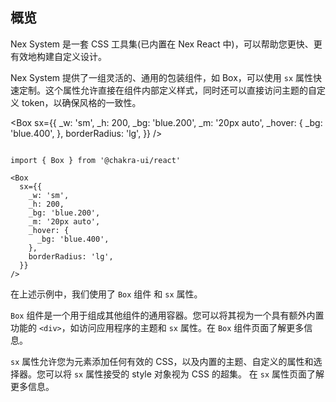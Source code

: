 
## 概览

Nex System 是一套 CSS 工具集(已内置在 Nex React 中)，可以帮助您更快、更有效地构建自定义设计。

Nex System 提供了一组灵活的、通用的包装组件，如 Box，可以使用 `sx` 属性快速定制。这个属性允许直接在组件内部定义样式，同时还可以直接访问主题的自定义 token，以确保风格的一致性。

<Box
  sx={{
    _w: 'sm',
    _h: 200,
    _bg: 'blue.200',
    _m: '20px auto',
    _hover: {
      _bg: 'blue.400',
    },
    borderRadius: 'lg',
  }}
/>
```tsx copy

import { Box } from '@chakra-ui/react'

<Box
  sx={{
    _w: 'sm',
    _h: 200,
    _bg: 'blue.200',
    _m: '20px auto',
    _hover: {
      _bg: 'blue.400',
    },
    borderRadius: 'lg',
  }}
/>
```

在上述示例中，我们使用了 `Box` 组件 和 `sx` 属性。

`Box` 组件是一个用于组成其他组件的通用容器。您可以将其视为一个具有额外内置功能的 `<div>`，如访问应用程序的主题和 `sx` 属性。在 `Box` 组件页面了解更多信息。

`sx` 属性允许您为元素添加任何有效的 CSS，以及内置的主题、自定义的属性和选择器。您可以将 `sx` 属性接受的 style 对象视为 CSS 的超集。 <Link href='sx-prop'>在 `sx` 属性页面了解更多信息</Link>。
